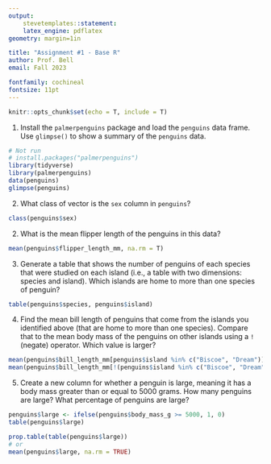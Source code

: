 ```yaml
---
output: 
    stevetemplates::statement:
    latex_engine: pdflatex
geometry: margin=1in

title: "Assignment #1 - Base R"
author: Prof. Bell
email: Fall 2023

fontfamily: cochineal
fontsize: 11pt
---
```


```r
knitr::opts_chunk$set(echo = T, include = T)
```

1. Install the `palmerpenguins` package and load the `penguins` data frame. Use `glimpse()` to show a summary of the `penguins` data.

```r
# Not run
# install.packages("palmerpenguins")
library(tidyverse)
library(palmerpenguins)
data(penguins)
glimpse(penguins)
```

2. What class of vector is the `sex` column in `penguins`?

```r
class(penguins$sex)
```

2. What is the mean flipper length of the penguins in this data?

```r
mean(penguins$flipper_length_mm, na.rm = T)
```

3. Generate a table that shows the number of penguins of each species that were studied on each island (i.e., a table with two dimensions: species and island). Which islands are home to more than one species of penguin?

```r
table(penguins$species, penguins$island)
```

4. Find the mean bill length of penguins that come from the islands you identified above (that are home to more than one species). Compare that to the mean body mass of the penguins on other islands using a `!` (negate) operator. Which value is larger?

```r
mean(penguins$bill_length_mm[penguins$island %in% c("Biscoe", "Dream")], na.rm = T)
mean(penguins$bill_length_mm[!(penguins$island %in% c("Biscoe", "Dream"))], na.rm = T)
```

5. Create a new column for whether a penguin is large, meaning it has a body mass greater than or equal to 5000 grams. How many penguins are large? What percentage of penguins are large?

```r
penguins$large <- ifelse(penguins$body_mass_g >= 5000, 1, 0)
table(penguins$large)

prop.table(table(penguins$large))
# or
mean(penguins$large, na.rm = TRUE)
```
